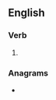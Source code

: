 ==English==

===Verb===
{{head|en|verb form}}

# {{en-third-person singular of|theorize}}

===Anagrams===
* {{anagrams|en|a=eehiorstz|otherizes}}